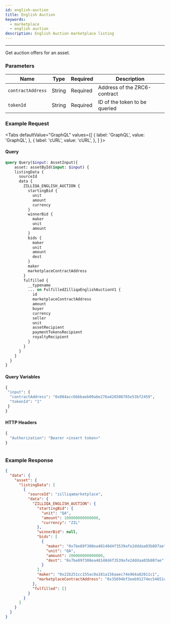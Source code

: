 ```yaml
---
id: english-auction
title: English Auction
keywords:
  - marketplace
  - english auction
description: English Auction marketplace listing
---
```



---

Get auction offers for an asset.



### Parameters

| Name              | Type    | Required |Description
| ----------------- | ------- | -------- | ----------------------------------
| `contractAddress` | String  | Required | Address of the ZRC6-contract    
| `tokenId`         | String  | Required | ID of the token to be queried    



### Example Request


<Tabs
  defaultValue="GraphQL"
  values={[
    { label: 'GraphQL', value: 'GraphQL', },
    { label: 'cURL', value: 'cURL', },
  ]
}>

<TabItem value="GraphQL">

#### Query


```graphql
query Query($input: AssetInput){
	asset: assetById(input: $input) {
  	listingData {
      sourceId
      data {
      	ZILLIQA_ENGLISH_AUCTION {
          startingBid {
            unit
            amount
            currency
          }
          winnerBid {
            maker
            unit
            amount
          }
          bids {
            maker
            unit
            amount
            dest
          }
          maker
          marketplaceContractAddress
        }
        fulfilled {
          __typename
          ... on FulfilledZilliqaEnglishAuctionV1 {
            id
            marketplaceContractAddress
            amount
            buyer
            currency
            seller
            unit
            assetRecipient
            paymentTokensRecipient
            royaltyRecipient
          }
        }
      }
    }
  }
}   	
```

#### Query Variables

```graphql
{
 "input": {
  "contractAddress": "0x084acc6bbbaeb09a6e276a426508765e53bf2459",
  "tokenId": "1"
 }
}
```

#### HTTP Headers

```graphql
{
  "Authorization": "Bearer <insert token>" 
}
```

</TabItem>


<TabItem value="cURL">

```curl
```

</TabItem>
</Tabs>

### Example Response

```json
{
  "data": {
    "asset": {
      "listingData": [
        {
          "sourceId": "zilliqamarketplace",
          "data": {
            "ZILLIQA_ENGLISH_AUCTION": {
              "startingBid": {
                "unit": "QA",
                "amount": 100000000000000,
                "currency": "ZIL"
              },
              "winnerBid": null,
              "bids": [
                {
                  "maker": "0x7be89f308ea48148d4f3539afe2dddaa03b807ae",
                  "unit": "QA",
                  "amount": 200000000000000,
                  "dest": "0x7be89f308ea48148d4f3539afe2dddaa03b807ae"
                }
              ],
              "maker": "0x22b251cc155ac0a181a156aaec74e964a82011c1",
              "marketplaceContractAddress": "0x35694bf3eeb91274ec54651c035a027c616f3b77"
            },
            "fulfilled": []
          }
        }
      ]
    }
  }
}
```


